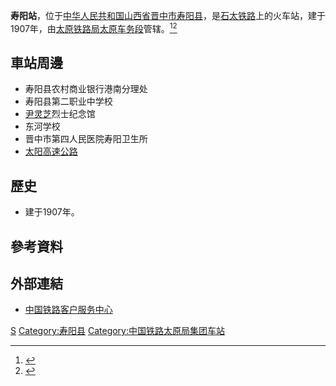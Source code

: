 {{Expand|time=2016-09-27T09:44:43+00:00}}
{{Infobox China railway station
|车站名称 =寿阳站
|图片 = 
|图片介绍 = 
|其他名称 = 
|车站拼音 = Shouyang
|英文名称 = Shouyang Railway Station
|车站代码 = 26393<ref>{{cite book|title=中华人民共和国铁路车站代码（GB/T 10302-2010）|publisher=中国标准出版社|year=2010|isbn=155066140495|ignore-isbn-error=true|pages=33}}</ref>
|电报码 = SYV
|拼音码 = SYA
|开通运营 = 
|车站位置 = [[山西省|山西省]][[晋中市|晋中市]][[寿阳县|寿阳县]]
|坐标 = 
|归属 = [[太原铁路局|太原铁路局]][[太原车务段|太原车务段]]
|线路 = [[石太铁路|石太铁路]]
|车站等级 = [[二等站_(中铁)|二等站]]
|使用状态 = 
|月台数目 = 
|股道数目 = 
}}
'''寿阳站'''，位于[[中华人民共和国|中华人民共和国]][[山西省|山西省]][[晋中市|晋中市]][[寿阳县|寿阳县]]，是[[石太铁路|石太铁路]]上的火车站，建于1907年，由[[太原铁路局|太原铁路局]][[太原车务段|太原车务段]]管辖。<ref>{{Cite web |url=http://search.huochepiao.com/huochezhan/jieshao/416.htm |title=寿阳火车站介绍 |access-date=2016-09-27 |archive-date=2017-01-13 |archive-url=https://web.archive.org/web/20170113014340/http://search.huochepiao.com/huochezhan/jieshao/416.htm |dead-url=no }}</ref><ref>{{cite news|url=http://www.sxrb.com/sxxww/dspd/jzpd/shjj/4043949.shtml|title=18个小时抢险救灾物资专列从寿阳站发车|publisher=晋中新闻网|date=2014-08-13|accessdate=2016-09-28|archive-url=https://web.archive.org/web/20161002061610/http://www.sxrb.com/sxxww/dspd/jzpd/shjj/4043949.shtml|archive-date=2016-10-02|dead-url=yes}}</ref>
==車站周邊==
* 寿阳县农村商业银行港南分理处
* 寿阳县第二职业中学校
* [[尹灵芝|尹灵芝]]烈士纪念馆
* 东河学校
* 晋中市第四人民医院寿阳卫生所
* [[太阳高速公路|太阳高速公路]]

==歷史==
* 建于1907年。
==參考資料==
{{reflist}}

==外部連結==
* [http://www.12306.cn/mormhweb/ 中国铁路客户服务中心] {{Wayback|url=http://www.12306.cn/mormhweb/ |date=20180205163941 }}

{{China-rail-stub}}
{{石太铁路}}
[[Category:晋中市铁路车站|S]]
[[Category:寿阳县|Category:寿阳县]]
[[Category:中国铁路太原局集团车站|Category:中国铁路太原局集团车站]]